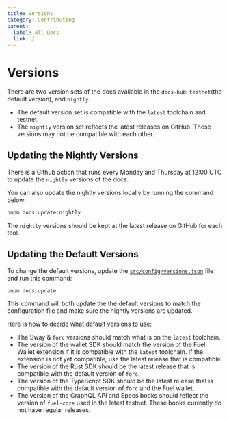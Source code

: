 ```yaml
---
title: Versions
category: Contributing
parent:
  label: All Docs
  link: /
---
```


# Versions

There are two version sets of the docs available in the `docs-hub`: `testnet`(the default version), and `nightly`.

- The default version set is compatible with the `latest` toolchain and testnet.
- The `nightly` version set reflects the latest releases on GitHub. These versions may not be compatible with each other.

## Updating the Nightly Versions

There is a Github action that runs every Monday and Thursday at 12:00 UTC to update the `nightly` versions of the docs.

You can also update the nightly versions locally by running the command below:

```sh
pnpm docs:update:nightly
```

The `nightly` versions should be kept at the latest release on GitHub for each tool.

## Updating the Default Versions

To change the default versions, update the [`src/config/versions.json`](https://github.com/FuelLabs/docs-hub/blob/master/src/config/versions.json) file and run this command:

```sh
pnpm docs:update
```

This command will both update the the default versions to match the configuration file and make sure the nightly versions are updated.

Here is how to decide what default versions to use:

- The Sway & `forc` versions should match what is on the `latest` toolchain.
- The version of the wallet SDK should match the version of the Fuel Wallet extension if it is compatible with the `latest` toolchain. If the extension is not yet compatible, use the latest release that is compatible.
- The version of the Rust SDK should be the latest release that is compatible with the default version of `forc`.
- The version of the TypeScript SDK should be the latest release that is compatible with the default version of `forc` and the Fuel wallet.
- The version of the GraphQL API and Specs books should reflect the version of `fuel-core` used in the latest testnet. These books currently do not have regular releases.
